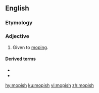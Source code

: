 ==English==

===Etymology===
{{suffix|en|mope|ish}}

===Adjective===
{{en-adj}}

# Given to [[mope|moping]].

====Derived terms====
* {{l|en|mopishly}}
* {{l|en|mopishness}}

[[hy:mopish]]
[[ku:mopish]]
[[vi:mopish]]
[[zh:mopish]]